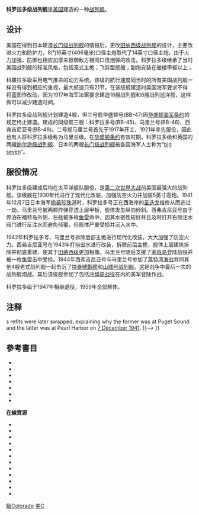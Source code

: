 {{noteTA
|T=zh:科罗拉多级战列舰;zh-hans:科罗拉多级战列舰;zh-hk:科羅拉多級戰艦;zh-tw:科羅拉多級戰艦;
|G1=Military
|G2=Shipname
|G3=地名
}}
{{軍艦模板
|名稱= 科羅拉多級 [[File:US_Naval_Jack.svg|30px]]<br /><small>Colorado class</small>
|圖片= [[File:Uss_maryland_bb.jpg|300px]]
|照片說明= 馬里蘭號戰艦 
|艦種= [[战列舰|战列舰]]
|艦名= 美國州名
|擁有國= {{USA}}
|同型= [[科罗拉多号战舰|科罗拉多]]（USS Colorado BB-45）<br />[[马里兰号战舰|马里兰]]（USS Maryland BB-46）<br />[[華盛頓號戰艦_(BB-47)|華盛頓]]（USS Washington BB-47）<br />[[西弗吉尼亚号战舰|西弗吉尼亚]]（USS West Virginia BB-48）
|前型= [[田纳西级战列舰|田纳西级]]
|次型= [[南達科他級戰艦_(1920年)|南達科他級戰艦 (1920年)]]
|竣工= 1923年8月30日（科羅拉多）<br />1921年7月21日（马里兰）<br />1923年12月1日（西弗吉尼亚）
|結局= 拆解
|基準= 32,600噸（科羅拉多、马里兰）<br />33,590噸（西弗吉尼亚）
|滿載= 37,500噸<br />改装后38,400吨
|長度= 190.2米
|闊度= 29.7米<br />改装后32.9米
|吃水= 11.6米（標準）
|引擎= 4螺旋桨<br />两座蒸汽轮机带动发电机驱动
|出力= 最大28,900马力
|航速= 21節
|續航= 8,000海里/10節<br />5200海里/12节
|乘員= 1,080人
|艦載機= 无
|裝備= 8门16英寸/45倍口径主炮（双连装）<br />12或14门5英寸/51倍口径副炮（单管）<br />改装后增加：<br />8门5英寸/25倍口径高炮<br />40毫米高炮32-44门<br />20毫米高炮60门
|裝甲= 侧舷水线（最大）13.5英寸<br />炮塔正面18英寸<br />炮塔侧面10英寸<br />指挥塔16英寸<br />甲板3.5英寸
}}
'''科罗拉多级战列舰'''是[[美国|美国]]建造的一种[[战列舰|战列舰]]。

== 设计 ==

美国在得到日本建造[[长门级战列舰|长门级战列舰]]的情报后，更改[[田纳西级战列舰|田纳西级战列舰]]的设计，主要改进火力和防护力，8门16英寸(406毫米)口径主炮取代了14英寸口径主炮。由于火力加强，防御也相应加厚来抵御敌方相同口径炮弹的攻击。科罗拉多级继承了当时美国战列舰的标准风格，包括笼式主桅；飞剪型舰艏；副炮安装在艏楼甲板以上；

科羅拉多級采用电气推进的动力系统。该级的航行速度同当时的所有美国战列舰一样没有得到相应的重视，最大航速只有21节。在该级舰建造时美国海军要求不得将蓝图作改动，因为1917年海军法案要求建造16艘战列舰和6艘战列巡洋舰，这样做可以减少建造时间。{{sfn|Gardiner|Gray|1985|p=118}}{{sfn|Friedman|1985|pp=128, 137}}{{sfn|DiGiulian 2008 (Mark 1)}}{{sfn|Breyer|1974|pp=223, 226}}

科罗拉多级战列舰计划建造4艘，但三号舰华盛顿号(BB-47)因[[华盛顿海军条约|华盛顿海军条约]]的规定终止建造。建成的同级舰三艘：科罗拉多号(BB-45)、马里兰号(BB-46)、西弗吉尼亚号(BB-48)。二号舰马里兰号首先于1917年开工，1921年率先服役，因此也有人将科罗拉多级称为马里兰级。在[[华盛顿条约|华盛顿条约]]有效时期，科罗拉多级和英国的两艘[[纳尔逊级战列舰|纳尔逊级战列舰]]、日本的两艘[[长门级战列舰|长门级战列舰]]被各国海军人士称为“[[big_seven|big seven]]”。

== 服役情况 ==


科罗拉多级建成后均在太平洋舰队服役，是[[第二次世界大战|第二次世界大战]]前美国最强大的战列舰。该级舰在1930年代进行了现代化改装，加强防空火力并加装5英寸高炮。1941年12月7日日本海军[[珍珠港事件|偷袭珍珠港]]时，科罗拉多号正在西海岸的[[圣迭戈|圣迭戈]]维修从而逃过一劫。马里兰号被两颗炸弹穿透上层甲板，舰体发生纵向倾斜。西弗吉尼亚号由于停泊在福特岛外侧，左舷被多枚[[鱼雷|鱼雷]]命中，因其水密性较好并且及时打开右侧注水阀门进行反注水而避免倾覆，但舰体严重受损并沉入水中。

1942年科罗拉多号、马里兰号拆除后部主桅进行现代化改装，大大加强了防空火力。西弗吉尼亚号在1943年打捞出水进行改装，拆除前后主桅，舰体上层建筑拆除并彻底重建，使其于[[田纳西级战列舰|田纳西级]]更加相像。马里兰号随后支援了[[塞班岛|塞班岛]]登陆战役并被一枚[[鱼雷|鱼雷]]击中受损。1944年西弗吉尼亚号与马里兰号参加了[[莱特湾海战|莱特湾海战]]并同其他4艘老式战列舰一起击沉了[[扶桑號戰艦|扶桑號戰艦]]和[[山城号战列舰|山城号战列舰]]。这是战争中最后一次的战列舰炮战。其后该级舰参加了包括[[冲绳岛战役|冲绳岛战役]]在内的美军登陆作战。

科罗拉多级于1947年相继退役，1959年全部解体。

==注释==
{{notelist|iger=|igerr=
| notes =
<!--{{efn
| name = class-name
| The class is sometimes referred to as the '''''Maryland'' class'''. European conventions name a class of ship after the first unit to be completed — in this case, ''Maryland'' was finished first.
}}
{{efn
| name = refits
| The ''Colorado''{{'}}s and ''West Virginia''{{'}}s refits were later swapped, explaining why the former was at Puget Sound and the latter was at Pearl Harbor on [[Attack_on_Pearl_Harbor|7 December 1941]].
}}-->
}}
{{Reflist|20em}}

==參考書目==

{{refbegin}}
*{{cite book
 |last = Breyer
 |first = Siegfried
 |year = 1973
 |title = Battleships and Battle Cruisers 1905–1970
 |publisher = Doubleday and Company
 |isbn = 978-0-385-07247-2
 |ref = harv
 }}
*{{cite book
 |last = Breyer
 |first = Siegfried
 |year = 1974
 |title = unknow
 |publisher = 
 |isbn = 
 |ref = harv <!-- need source details (or the uses are typos for 1973...) -->
 }}{{full|date=November 2012}}
*{{cite book
 |last = Ferguson
 |first = John C.
 |year = 2007
 |title = Historic Battleship Texas: The Last Dreadnought
 |series = Military History of Texas #4
 |publisher = State House Press
 |location = Abilene, Texas
 |isbn = 978-1-933337-07-4
 |ref = harv
 }}
*{{cite book
 |last = Friedman
 |first = Norman
 |year = 1985
 |title = U.S. Battleships: An Illustrated Design History
 |publisher = [[Naval_Institute_Press|Naval Institute Press]]
 |location = [[Annapolis|Annapolis]], Maryland
 |oclc = 12214729
 |isbn = 978-0-87021-715-9
 |ref = harv
 }}
*{{cite book
 |editor1-last = Gardiner
 |editor1-first = Robert
 |editor2-last = Chesneau
 |editor2-first = Roger
 |year = 1980
 |title = Conway's All the World's Fighting Ships, 1922–1946
 |publisher = Naval Institute Press
 |location = Annapolis, Maryland
 |oclc = 18121784
 |isbn = 978-0-87021-913-9
 |url = http://books.google.com/?id=bJBMBvyQ83EC
 |ref = harv
 }}
*{{cite book
 |editor1-last = Gardiner
 |editor1-first = Robert
 |editor2-last = Gray
 |editor2-first = Randal
 |year = 1985
 |title = Conway's All the World's Fighting Ships: 1906–1921
 |publisher = Naval Institute Press
 |location = Annapolis, Maryland
 |oclc = 12119866
 |isbn = 978-0-87021-907-8
 |ref = harv
 }}
*{{cite book
 |last = Newhart
 |first = Max
 |year = 1995
 |title = American Battleships: A Pictorial History of BB-1 to BB-71
 |url = https://archive.org/details/americanbattlesh0000newh
 |location = [[Missoula|Missoula]], Montana
 |publisher = Pictorial Histories Publishing Co
 |isbn = 978-1-57510-004-3
 |ref = harv
 }}

'''在線資源'''
*{{cite DANFS
 |title = Colorado
 |url = http://www.history.navy.mil/danfs/c11/colorado-iii.htm
 |accessdate = 15 September 2011
 |ref = {{sfnRef|DANFS Colorado (BB-45)}}
 }}
*{{cite DANFS
 |title = Maryland
 |url = http://www.history.navy.mil/danfs/m5/maryland-iii.htm
 |accessdate = 15 September 2011
 |ref = {{sfnRef|DANFS Maryland (BB-46)}}
 |link = off
 }}
*{{cite DANFS
 |title = Washington
 |url = http://www.history.navy.mil/danfs/w3/washington-vii.htm
 |accessdate = 15 September 2011
 |ref = {{sfnRef|DANFS Washington (BB-47)}}
 |link = off
 }}
*{{cite DANFS
 |title = West Virginia
 |url = http://www.history.navy.mil/danfs/w6/west_virginia-ii.htm
 |accessdate = 15 September 2011
 |ref = {{sfnRef|DANFS West Virginia (BB-48)}}
 |link = off
 }}
*{{cite web
 |last = DiGiulian
 |first = Tony
 |date = 7 February 2008
 |title = United States of America 16"/45 (40.6 cm) Mark 5 and Mark 8
 |publisher = NavWeaps.com
 |url = http://www.navweaps.com/Weapons/WNUS_16-45_mk5.htm
 |accessdate = 16 September 2011
 |ref = {{sfnRef|DiGiulian 2008 (Mark 5 & Mark 8)}}
 }}
*{{cite web
 |last = DiGiulian
 |first = Tony
 |title = United States of America 16"/45 (40.6 cm) Mark 1
 |url = http://www.navweaps.com/Weapons/WNUS_16-45_mk1.htm
 |publisher = NavWeaps.com
 |date = 31 May 2008
 |accessdate = 21 May 2012
 |ref = {{sfnRef|DiGiulian 2008 (Mark 1)}}
 }}
*{{cite web
 |last = DiGiulian
 |first = Tony
 |date = 12 February 2012
 |title = United States of America 5"/51 (12.7 cm) Marks 7, 8, 9, 14 and 15
 |publisher = NavWeaps.com
 |url = http://www.navweaps.com/Weapons/WNUS_5-51_mk7.htm
 |accessdate = 8 May 2012
 |ref = {{sfnRef|DiGiulian 2012 (5"/51)}}
 }}
*{{cite web
 |last = DiGiulian
 |first = Tony
 |date = 2 May 2012
 |title = United States of America 5"/38 (12.7 cm) Mark 12
 |publisher = NavWeaps.com
 |url = http://www.navweaps.com/Weapons/WNUS_5-38_mk12.htm
 |accessdate = 16 May 2012
 |ref = {{sfnRef|DiGiulian 2012 (5"/38)}}
 }}
*{{cite web
 |last = DiGiulian
 |first = Tony
 |date = 14 January 2011
 |title = United States of America 3"/23 (7.62 cm) Marks 4 and 14, 3"/23 (7.62 cm) Marks 7, 9, 11 and 13
 |publisher = NavWeaps.com
 |url = http://www.navweaps.com/Weapons/WNUS_3-23_mk13.htm
 |accessdate = 16 May 2012
 |ref = {{sfnRef|DiGiulian 2011 (3"/23)}}
 }}
*{{cite web
 |last = DiGiulian
 |first = Tony
 |date = 20 January 2011
 |title = United States of America 5"/25 (12.7 cm) Marks 10, 11, 13 and 17
 |publisher = NavWeaps.com
 |url = http://www.navweaps.com/Weapons/WNUS_5-25_mk10.htm
 |accessdate = 16 May 2012
 |ref = {{sfnRef|DiGiulian 2011 (5"/25)}}
 }}
*{{cite web
 |last = DiGiulian
 |first = Tony
 |date = 14 July 2011
 |title = United States of America 40 mm/56 (1.57") Mark 1, Mark 2 and M1
 |publisher = NavWeaps.com
 |url = http://www.navweaps.com/Weapons/WNUS_4cm-56_mk12.htm
 |accessdate = 16 May 2012
 |ref = {{sfnRef|DiGiulian 2011 (40mm)}}
 }}
*{{cite web
 |last = DiGiulian
 |first = Tony
 |date = 28 January 2012
 |title = United States of America 20 mm/70 (0.79") Marks 2, 3 & 4
 |publisher = NavWeaps.com
 |url = http://www.navweaps.com/Weapons/WNUS_2cm-70_mk234.htm
 |accessdate = 16 May 2012
 |ref = {{sfnRef|DiGiulian 2012 (20mm)}}
 }}
{{refend}}

{{科羅拉多級戰艦}}
{{一戰美國海軍艦船}}
{{WWIIUSShips}}
{{美國戰艦}}
{{DEFAULTSORT:Colorado}}
[[Category:科羅拉多級戰艦|級Colorado]]
[[Category:戰艦等級|美C]]